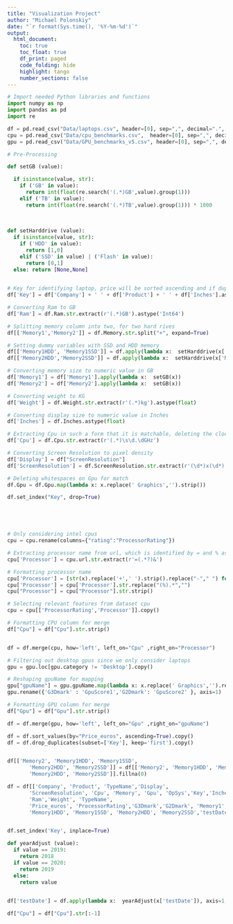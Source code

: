 ```yaml
---
title: "Visualization Project"
author: "Michael Polonskiy"
date: "`r format(Sys.time(), '%Y-%m-%d')`"  
output: 
  html_document:
    toc: true
    toc_float: true
    df_print: paged
    code_folding: hide  
    highlight: tango
    number_sections: false
---
```





```python
# Import needed Python libraries and functions
import numpy as np
import pandas as pd
import re

df = pd.read_csv("Data/laptops.csv", header=[0], sep=",", decimal=".", encoding = "ISO-8859-1",thousands=',')
cpu = pd.read_csv("Data/cpu_benchmarks.csv",  header=[0], sep=",", decimal=".",thousands=',')
gpu = pd.read_csv("Data/GPU_benchmarks_v5.csv", header=[0], sep=",", decimal=".",thousands=',')

# Pre-Processing

def setGB (value):    

  if isinstance(value, str):
    if ('GB' in value):
      return int(float(re.search('(.*)GB',value).group(1)))
    elif ('TB' in value):
      return int(float(re.search('(.*)TB',value).group(1))) * 1000
    
    
    
def setHarddrive (value):
  if isinstance(value, str):
    if ('HDD' in value):
      return [1,0]
    elif ('SSD' in value) | ('Flash' in value):
      return [0,1]
  else: return [None,None]
  

# Key for identifying laptop, price will be sorted ascending and if duplicates occur, cheaper one is considered
df['Key'] = df['Company'] + ' ' + df['Product'] + ' ' + df['Inches'].astype(str) + ' ' +  df['ScreenResolution'] + ' ' + df['Cpu'] + ' ' + df['Ram'] + ' ' + df['Memory'] + ' ' + df['Gpu'] + ' ' + df['OpSys']

# Converting Ram to GB
df['Ram'] = df.Ram.str.extract(r'(.*)GB').astype('Int64')

# Splitting memory column into two, for two hard rives
df[['Memory1','Memory2']] = df.Memory.str.split("+", expand=True)

# Setting dummy variables with SSD and HDD memory
df[['Memory1HDD', 'Memory1SSD']] = df.apply(lambda x:  setHarddrive(x['Memory1']), axis=1,result_type='expand')
df[['Memory2HDD','Memory2SSD']] = df.apply(lambda x:  setHarddrive(x['Memory2']), axis=1,result_type='expand')

# Converting memory size to numeric value in GB
df['Memory1'] = df['Memory1'].apply(lambda x:  setGB(x))
df['Memory2'] = df['Memory2'].apply(lambda x:  setGB(x))

# Converting weight to KG
df['Weight'] = df.Weight.str.extract(r'(.*)kg').astype(float)

# Converting display size to numeric value in Inches
df['Inches'] = df.Inches.astype(float)

# Extracting Cpu in such a form that it is matchable, deleting the clock frequency
df['Cpu'] = df.Cpu.str.extract(r'(.*)\s\d.\dGHz')

# Converting Screen Resolution to pixel density
df['Display'] = df["ScreenResolution"]
df['ScreenResolution'] = df.ScreenResolution.str.extract(r'(\d*)x(\d*)').apply(lambda x: int(x[0]) * int(x[1]), axis=1)

# Deleting whitespaces on Gpu for match
df.Gpu = df.Gpu.map(lambda x: x.replace(' Graphics','').strip())

df.set_index("Key", drop=True)






```

```python
# Only considering intel cpus
cpu = cpu.rename(columns={"rating":"ProcessorRating"})

# Extracting processor name from url, which is identified by = and % as boundaries
cpu['Processor'] = cpu.url.str.extract(r'=(.*?)&')

# Formatting processor name
cpu['Processor'] = [str(x).replace('+',' ').strip().replace("-"," ") for x in cpu['Processor']]
cpu['Processor'] = cpu['Processor'].str.replace("(%).*","")
cpu["Processor"] = cpu["Processor"].str.strip() 

# Selecting relevant features from dataset cpu 
cpu = cpu[['ProcessorRating','Processor']].copy()

# Formatting CPU column for merge
df["Cpu"] = df["Cpu"].str.strip()


df = df.merge(cpu, how='left', left_on="Cpu" ,right_on="Processor")


```

```python
# Filtering out desktop gpus since we only consider laptops
gpu = gpu.loc[gpu.category != 'Desktop'].copy()

# Reshaping gpuName for mapping
gpu["gpuName"] = gpu.gpuName.map(lambda x: x.replace(' Graphics','').replace('GeForce','Nvidia GeForce').replace('Radeon','AMD Radeon').replace(' (Mobile)','').strip())
gpu.rename({'G3Dmark' : 'GpuScore1','G2Dmark': 'GpuScore2' }, axis=1)

# Formatting GPU column for merge
df["Gpu"] = df["Gpu"].str.strip()

df = df.merge(gpu, how='left', left_on="Gpu" ,right_on="gpuName")
```
```python

df = df.sort_values(by="Price_euros", ascending=True).copy()
df = df.drop_duplicates(subset=['Key'], keep='first').copy()


df[['Memory2', 'Memory1HDD', 'Memory1SSD',
       'Memory2HDD', 'Memory2SSD']] = df[['Memory2', 'Memory1HDD', 'Memory1SSD',
       'Memory2HDD', 'Memory2SSD']].fillna(0)

df = df[['Company', 'Product', 'TypeName','Display',
       'ScreenResolution', 'Cpu', 'Memory', 'Gpu', 'OpSys','Key','Inches',
       'Ram','Weight', 'TypeName',
       'Price_euros', 'ProcessorRating','G3Dmark','G2Dmark', 'Memory1', 'Memory2',
       'Memory1HDD', 'Memory1SSD', 'Memory2HDD', 'Memory2SSD','testDate']].dropna()


df.set_index('Key', inplace=True)

```


```python
def yearAdjust (value):
  if value == 2019:
    return 2018
  if value == 2020:
    return 2019
  else:
    return value
  

df['testDate'] = df.apply(lambda x:  yearAdjust(x['testDate']), axis=1,result_type='expand')


```



```python
df["Cpu"] = df["Cpu"].str[:-1]
```

